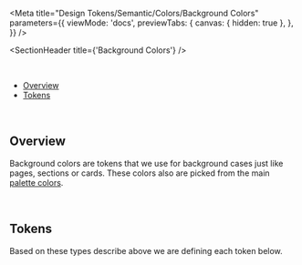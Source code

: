 
<Meta
  title="Design Tokens/Semantic/Colors/Background Colors"
  parameters={{
    viewMode: 'docs',
    previewTabs: {
      canvas: { hidden: true },
    },
  }}
/>

<SectionHeader title={'Background Colors'} />

<br />

- [Overview](#overview)
- [Tokens](#tokens)

<br />

## Overview

Background colors are tokens that we use for background cases just like pages, sections or cards. These colors also are picked from the main [palette colors](?path=/docs/guide-colors--page).

<br />

## Tokens

Based on these types describe above we are defining each token below.

<TokenBackgroundColorsShowcase />
